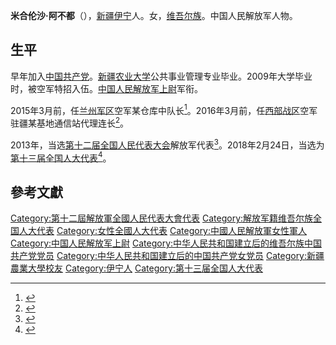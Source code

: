 '''米合伦沙·阿不都'''（{{bd|1985年|2月|}}），[[新疆|新疆]][[伊宁|伊宁]]人。女，[[维吾尔族|维吾尔族]]。中国人民解放军人物。

== 生平 ==
早年加入[[中国共产党|中国共产党]]。[[新疆农业大学|新疆农业大学]]公共事业管理专业毕业。2009年大学毕业时，被空军特招入伍。[[中国人民解放军上尉|中国人民解放军上尉]]军衔。

2015年3月前，任[[兰州军区|兰州军区]]空军某仓库中队长<ref>{{cite news|title=围绕强军建睿智之言 聚焦打赢献务实之策|url=http://news.mod.gov.cn/headlines/2015-03/11/content_4574131_2.htm|accessdate=2016-09-04|newspaper=新华网|archive-date=2016-09-15|archive-url=https://web.archive.org/web/20160915165049/http://news.mod.gov.cn/headlines/2015-03/11/content_4574131_2.htm|dead-url=no}}</ref>。2016年3月前，任[[西部战区|西部战区]]空军驻疆某基地通信站代理连长<ref>{{cite news|title=空军8名"蓝天春蕾女童"军官长成记|url=http://military.people.com.cn/n1/2016/0316/c1011-28203772.html|accessdate=2016-09-04|newspaper=人民网}}</ref>。

2013年，当选[[第十二届全国人民代表大会|第十二届全国人民代表大会]]解放军代表<ref>{{cite news|title=全国人大代表信息-米合伦沙·阿不都|url= http://210.82.31.1:8084/delegate/viewDelegate.action?dbid=122813|accessdate=2013-04-05|newspaper=全国人大网|archive-url=https://web.archive.org/web/20160918225836/http://www.npc.gov.cn/delegate/viewDelegate.action?dbid=122813|archive-date=2016-09-18|dead-url=yes}}</ref>。2018年2月24日，当选为[[第十三届全国人大代表|第十三届全国人大代表]]<ref>{{Cite web|title=（受权发布）中华人民共和国第十三届全国人民代表大会代表名单-中新网|url=http://www.chinanews.com/gn/2018/02-25/8453959.shtml|accessdate=2021-02-13|work=中新网}}</ref>。

==參考文獻==
{{reflist}}

{{DEFAULTSORT:Abd阿不都}}
[[Category:第十二屆解放軍全國人民代表大會代表|Category:第十二屆解放軍全國人民代表大會代表]]
[[Category:解放军籍维吾尔族全国人大代表|Category:解放军籍维吾尔族全国人大代表]]
[[Category:女性全國人大代表|Category:女性全國人大代表]]
[[Category:中國人民解放軍女性軍人|Category:中國人民解放軍女性軍人]]
[[Category:中国人民解放军上尉|Category:中国人民解放军上尉]]
[[Category:中华人民共和国建立后的维吾尔族中国共产党党员|Category:中华人民共和国建立后的维吾尔族中国共产党党员]]
[[Category:中华人民共和国建立后的中国共产党女党员|Category:中华人民共和国建立后的中国共产党女党员]]
[[Category:新疆農業大學校友|Category:新疆農業大學校友]]
[[Category:伊宁人|Category:伊宁人]]
[[Category:第十三届全国人大代表|Category:第十三届全国人大代表]]
